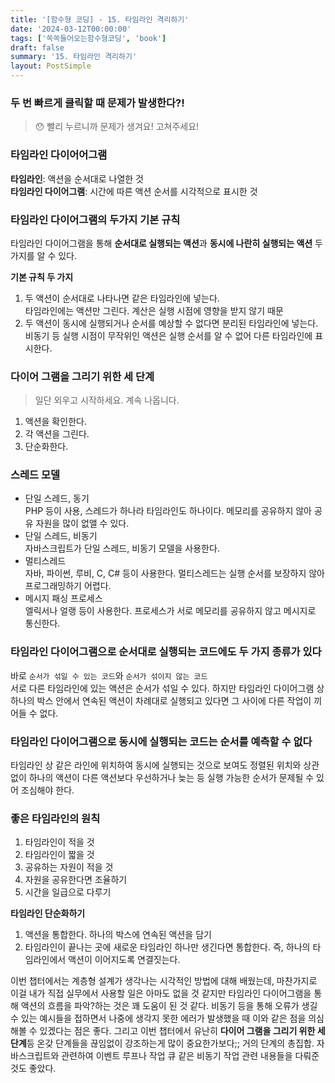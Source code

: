 ```yaml
---
title: '[함수형 코딩] - 15. 타임라인 격리하기'
date: '2024-03-12T00:00:00'
tags: ['쏙쏙들어오는함수형코딩', 'book']
draft: false
summary: '15. 타임라인 격리하기'
layout: PostSimple
---
```


### 두 번 빠르게 클릭할 때 문제가 발생한다?!

> 😯 빨리 누르니까 문제가 생겨요! 고쳐주세요!

### 타임라인 다이어어그램

**타임라인**: 액션을 순서대로 나열한 것  
**타임라인 다이어그램**: 시간에 따른 액션 순서를 시각적으로 표시한 것

### 타임라인 다이어그램의 두가지 기본 규칙

타임라인 다이어그램을 통해 **순서대로 실행되는 액션**과 **동시에 나란히 실행되는 액션** 두 가지를 알 수 있다.

**기본 규칙 두 가지**

1. 두 액션이 순서대로 나타나면 같은 타임라인에 넣는다.  
   타임라인에는 액션만 그린다. 계산은 실행 시점에 영향을 받지 않기 때문
2. 두 액션이 동시에 실행되거나 순서를 예상할 수 없다면 분리된 타임라인에 넣는다.  
   비동기 등 실행 시점이 무작위인 액션은 실행 순서를 알 수 없어 다른 타임라인에 표시한다.

### 다이어 그램을 그리기 위한 세 단계

> 일단 외우고 시작하세요. 계속 나옵니다.

1. 액션을 확인한다.
2. 각 액션을 그린다.
3. 단순화한다.

### 스레드 모델

- 단일 스레드, 동기  
  PHP 등이 사용, 스레드가 하나라 타임라인도 하나이다. 메모리를 공유하지 않아 공유 자원을 많이 없앨 수 있다.
- 단일 스레드, 비동기  
  자바스크립트가 단일 스레드, 비동기 모델을 사용한다.
- 멀티스레드  
  자바, 파이썬, 루비, C, C# 등이 사용한다. 멀티스레드는 실행 순서를 보장하지 않아 프로그래밍하기 어렵다.
- 메시지 패싱 프로세스  
  엘릭서나 얼랭 등이 사용한다. 프로세스가 서로 메모리를 공유하지 않고 메시지로 통신한다.

### 타임라인 다이어그램으로 순서대로 실행되는 코드에도 두 가지 종류가 있다

바로 `순서가 섞일 수 있는 코드`와 `순서가 섞이지 않는 코드`  
서로 다른 타임라인에 있는 액션은 순서가 섞일 수 있다. 하지만 타임라인 다이어그램 상 하나의 박스 안에서 연속된 액션이 차례대로 실행되고 있다면 그 사이에 다른 작업이 끼어들 수 없다.

### 타임라인 다이어그램으로 동시에 실행되는 코드는 순서를 예측할 수 없다

타임라인 상 같은 라인에 위치하여 동시에 실행되는 것으로 보여도 정렬된 위치와 상관없이 하나의 액션이 다른 액션보다 우선하거나 늦는 등 실행 가능한 순서가 문제될 수 있어 조심해야 한다.

### 좋은 타임라인의 원칙

1. 타임라인이 적을 것
2. 타임라인이 짧을 것
3. 공유하는 자원이 적을 것
4. 자원을 공유한다면 조율하기
5. 시간을 일급으로 다루기

**타임라인 단순화하기**

1. 액션을 통합한다. 하나의 박스에 연속된 액션을 담기
2. 타임라인이 끝나는 곳에 새로운 타임라인 하나만 생긴다면 통합한다. 즉, 하나의 타임라인에서 액션이 이어지도록 연결짓는다.

이번 챕터에서는 계층형 설계가 생각나는 시각적인 방법에 대해 배웠는데, 마찬가지로 이걸 내가 직접 실무에서 사용할 일은 아마도 없을 것 같지만 타임라인 다이어그램을 통해 액션의 흐름을 파악?하는 것은 꽤 도움이 된 것 같다. 비동기 등을 통해 오류가 생길 수 있는 예시들을 접하면서 나중에 생각지 못한 에러가 발생했을 때 이와 같은 점을 의심해볼 수 있겠다는 점은 좋다. 그리고 이번 챕터에서 유난히 **다이어 그램을 그리기 위한 세 단계**등 온갖 단계들을 끊임없이 강조하는게 많이 중요한가보다;; 거의 단계의 총집합. 자바스크립트와 관련하여 이벤트 루프나 작업 큐 같은 비동기 작업 관련 내용들을 다뤄준 것도 좋았다.
